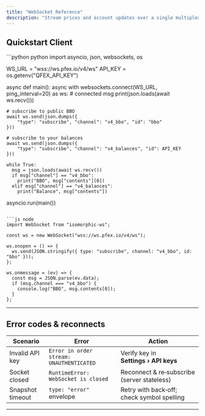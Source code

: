 ```yaml
---
title: "WebSocket Reference"
description: "Stream prices and account updates over a single multiplexed socket."
---
```


## Quickstart Client

<CodeGroup>
```python python
import asyncio, json, websockets, os

WS_URL = "wss://ws.pfex.io/v4/ws"
API_KEY = os.getenv("QFEX_API_KEY")

async def main():
  async with websockets.connect(WS_URL, ping_interval=20) as ws: # connected msg
    print(json.loads(await ws.recv()))

    # subscribe to public BBO
    await ws.send(json.dumps({
        "type": "subscribe", "channel": "v4_bbo", "id": "bbo"
    }))

    # subscribe to your balances
    await ws.send(json.dumps({
        "type": "subscribe", "channel": "v4_balances", "id": API_KEY
    }))

    while True:
      msg = json.loads(await ws.recv())
      if msg["channel"] == "v4_bbo":
        print("BBO", msg["contents"][0])
      elif msg["channel"] == "v4_balances":
        print("Balance", msg["contents"])

asyncio.run(main())

````

```js node
import WebSocket from "isomorphic-ws";

const ws = new WebSocket("wss://ws.pfex.io/v4/ws");

ws.onopen = () => {
  ws.send(JSON.stringify({ type: "subscribe", channel: "v4_bbo", id: "bbo" }));
};

ws.onmessage = (ev) => {
  const msg = JSON.parse(ev.data);
  if (msg.channel === "v4_bbo") {
    console.log("BBO", msg.contents[0]);
  }
};
````

</CodeGroup>

---

## Error codes & reconnects

| Scenario         | Error                                    | Action                                      |
| ---------------- | ---------------------------------------- | ------------------------------------------- |
| Invalid API key  | `Error in order stream: UNAUTHENTICATED` | Verify key in **Settings › API keys**       |
| Socket closed    | `RuntimeError: WebSocket is closed`      | Reconnect & re‑subscribe (server stateless) |
| Snapshot timeout | `type: "error"` envelope                 | Retry with back‑off; check symbol spelling  |

---
